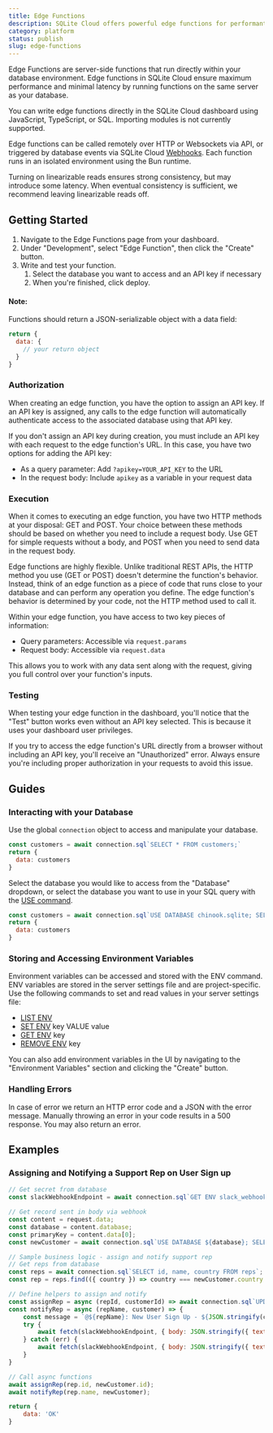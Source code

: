 ```yaml
---
title: Edge Functions
description: SQLite Cloud offers powerful edge functions for performant data processing and third-party integrations.
category: platform
status: publish
slug: edge-functions
---
```


Edge Functions are server-side functions that run directly within your database environment. Edge functions in SQLite Cloud ensure maximum performance and minimal latency by running functions on the same server as your database.

You can write edge functions directly in the SQLite Cloud dashboard using JavaScript, TypeScript, or SQL. Importing modules is not currently supported.

Edge functions can be called remotely over HTTP or Websockets via API, or triggered by database events via SQLite Cloud [Webhooks](https://docs.sqlitecloud.io/docs/webhooks). Each function runs in an isolated environment using the Bun runtime. 

Turning on linearizable reads ensures strong consistency, but may introduce some latency. When eventual consistency is sufficient, we recommend leaving linearizable reads off.

## Getting Started
1. Navigate to the Edge Functions page from your dashboard.
2. Under "Development", select "Edge Function", then click the "Create" button.
3. Write and test your function.
    1. Select the database you want to access and an API key if necessary
    2. When you're finished, click deploy.

#### Note:
Functions should return a JSON-serializable object with a data field:
```js
return {
  data: {
    // your return object
  }
}
```

### Authorization
When creating an edge function, you have the option to assign an API key. If an API key is assigned, any calls to the edge function will automatically authenticate access to the associated database using that API key.

If you don't assign an API key during creation, you must include an API key with each request to the edge function's URL. In this case, you have two options for adding the API key:
- As a query parameter: Add `?apikey=YOUR_API_KEY` to the URL
- In the request body: Include `apikey` as a variable in your request data

### Execution
When it comes to executing an edge function, you have two HTTP methods at your disposal: GET and POST. Your choice between these methods should be based on whether you need to include a request body. Use GET for simple requests without a body, and POST when you need to send data in the request body.

Edge functions are highly flexible. Unlike traditional REST APIs, the HTTP method you use (GET or POST) doesn't determine the function's behavior. Instead, think of an edge function as a piece of code that runs close to your database and can perform any operation you define. The edge function's behavior is determined by your code, not the HTTP method used to call it.

Within your edge function, you have access to two key pieces of information:
- Query parameters: Accessible via `request.params`
- Request body: Accessible via `request.data`

This allows you to work with any data sent along with the request, giving you full control over your function's inputs.

### Testing
When testing your edge function in the dashboard, you'll notice that the "Test" button works even without an API key selected. This is because it uses your dashboard user privileges. 

If you try to access the edge function's URL directly from a browser without including an API key, you'll receive an "Unauthorized" error. Always ensure you're including proper authorization in your requests to avoid this issue.



## Guides
### Interacting with your Database
Use the global `connection` object to access and manipulate your database.
```js
const customers = await connection.sql`SELECT * FROM customers;`
return {
  data: customers
}
```

Select the database you would like to access from the "Database" dropdown, or select the database you want to use in your SQL query with the [USE command](https://docs.sqlitecloud.io/docs/database-commands).

```js
const customers = await connection.sql`USE DATABASE chinook.sqlite; SELECT * FROM customers;`;
return {
  data: customers
}
```

### Storing and Accessing Environment Variables
Environment variables can be accessed and stored with the ENV command. ENV variables are stored in the server settings file and are project-specific.
Use the following commands to set and read values in your server settings file:

* [LIST ENV](https://docs.sqlitecloud.io/docs/settings-commands#list-env)
* [SET ENV](https://docs.sqlitecloud.io/docs/settings-commands#set-env) key VALUE value
* [GET ENV](https://docs.sqlitecloud.io/docs/settings-commands#get-env) key
* [REMOVE ENV](https://docs.sqlitecloud.io/docs/settings-commands#remove-env) key

You can also add environment variables in the UI by navigating to the "Environment Variables" section and clicking the "Create" button.


### Handling Errors
In case of error we return an HTTP error code and a JSON with the error message. Manually throwing an error in your code results in a 500 response. You may also return an error. 

## Examples

### Assigning and Notifying a Support Rep on User Sign up

```js
// Get secret from database
const slackWebhookEndpoint = await connection.sql`GET ENV slack_webhook_endpoint`;

// Get record sent in body via webhook
const content = request.data;
const database = content.database;
const primaryKey = content.data[0];
const newCustomer = await connection.sql`USE DATABASE ${database}; SELECT * FROM customers WHERE CustomerId = ${primaryKey};`;

// Sample business logic - assign and notify support rep
// Get reps from database
const reps = await connection.sql`SELECT id, name, country FROM reps`;
const rep = reps.find(({ country }) => country === newCustomer.country.toLowerCase());

// Define helpers to assign and notify
const assignRep = async (repId, customerId) => await connection.sql`UPDATE customers SET SupportRepId = ${repId} WHERE CustomerId = ${customerId}`;
const notifyRep = async (repName, customer) => {
    const message = `@${repName}: New User Sign Up - ${JSON.stringify(customer)}`
    try {
        await fetch(slackWebhookEndpoint, { body: JSON.stringify({ text: message }), method: 'POST', 'Content-type': 'application/json'  });
    } catch (err) {
        await fetch(slackWebhookEndpoint, { body: JSON.stringify({ text: err }), method: 'POST', 'Content-type': 'application/json'  });
    }
} 

// Call async functions
await assignRep(rep.id, newCustomer.id);
await notifyRep(rep.name, newCustomer);

return {
    data: 'OK'
}
```